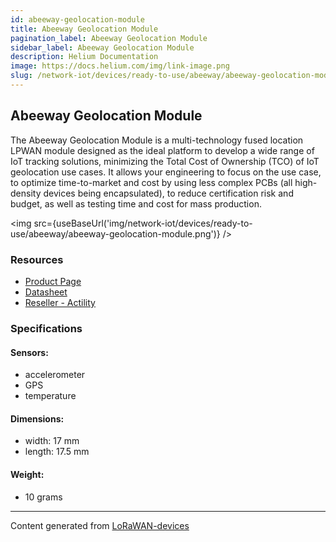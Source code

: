 ```yaml
---
id: abeeway-geolocation-module
title: Abeeway Geolocation Module
pagination_label: Abeeway Geolocation Module
sidebar_label: Abeeway Geolocation Module
description: Helium Documentation
image: https://docs.helium.com/img/link-image.png
slug: /network-iot/devices/ready-to-use/abeeway/abeeway-geolocation-module
---
```



<LegacyContentBanner />

## Abeeway Geolocation Module

The Abeeway Geolocation Module is a multi-technology fused location LPWAN module designed as the
ideal platform to develop a wide range of IoT tracking solutions, minimizing the Total Cost of
Ownership (TCO) of IoT geolocation use cases. It allows your engineering to focus on the use case,
to optimize time-to-market and cost by using less complex PCBs (all high-density devices being
encapsulated), to reduce certification risk and budget, as well as testing time and cost for mass
production.

<img
  src={useBaseUrl('img/network-iot/devices/ready-to-use/abeeway/abeeway-geolocation-module.png')}
/>

### Resources

- [Product Page](https://www.abeeway.com/abeeway-geolocation-module/)
- [Datasheet](https://www.abeeway.com/wp-content/uploads/2022/04/Abeeway_Geolocation-module-data-sheet_2022-v05.pdf)
- [Reseller - Actility](https://www.actility.com/)

### Specifications

#### Sensors:

- accelerometer
- GPS
- temperature

#### Dimensions:

- width: 17 mm
- length: 17.5 mm

#### Weight:

- 10 grams

---

Content generated from [LoRaWAN-devices](https://github.com/TheThingsNetwork/lorawan-devices)
